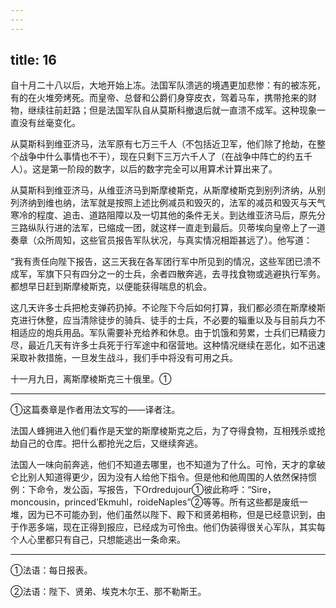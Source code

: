```yaml
---
---
---
```

title: 16
---





自十月二十八以后，大地开始上冻。法国军队溃逃的境遇更加悲惨：有的被冻死，有的在火堆旁烤死。而皇帝、总督和公爵们身穿皮衣，驾着马车，携带抢来的财物，继续往前赶路；但是法国军队自从莫斯科撤退后就一直溃不成军。这种现象一直没有丝毫变化。

从莫斯科到维亚济马，法军原有七万三千人（不包括近卫军，他们除了抢劫，在整个战争中什么事情也不干），现在只剩下三万六千人了（在战争中阵亡的约五千人）。这是第一阶段的数字，以后的数字完全可以用算术计算出来了。

从莫斯科到维亚济马，从维亚济马到斯摩棱斯克，从斯摩棱斯克到别列济纳，从别列济纳到维也纳，法军就是按照上述比例减员和毁灭的，法军的减员和毁灭与天气寒冷的程度、追击、道路阻障以及一切其他的条件无关。到达维亚济马后，原先分三路纵队行进的法军，已缩成一团，就这样一直走到最后。贝蒂埃向皇帝上了一道奏章（众所周知，这些官员报告军队状况，与真实情况相距甚远了）。他写道：

“我有责任向陛下报告，这三天我在各军团行军中所见到的情况，这些军团已溃不成军，军旗下只有四分之一的士兵，余者四散奔逃，去寻找食物或逃避执行军务。都想早日赶到斯摩棱斯克，以便能获得喘息的机会。

这几天许多士兵把枪支弹药扔掉。不论陛下今后如何打算，我们都必须在斯摩棱斯克进行休整，应当清除徒步的骑兵、徒手的士兵，不必要的辎重以及与目前兵力不相适应的炮兵用品。军队需要补充给养和休息。由于饥饿和劳累，士兵们已精疲力尽，最近几天有许多士兵死于行军途中和宿营地。这种情况继续在恶化，如不迅速采取补救措施，一旦发生战斗，我们手中将没有可用之兵。

十一月九日，离斯摩棱斯克三十俄里。①

--------

①这篇奏章是作者用法文写的——译者注。

法国人蜂拥进入他们看作是天堂的斯摩棱斯克之后，为了夺得食物，互相残杀或抢劫自己的仓库。把什么都抢光之后，又继续奔逃。

法国人一味向前奔逃，他们不知道去哪里，也不知道为了什么。可怜，天才的拿破仑比别人知道得更少，因为没有人给他下指令。但是他和他周围的人依然保持惯例：下命令，发公函，写报告，下Ordredujour①彼此称呼：“Sire，moncousin，princed’Ekmuhl，roideNaples”②等等。所有这些都是废纸一堆，因为已不可能办到，他们虽然以陛下、殿下和贤弟相称，但是已经意识到，由于作恶多端，现在正得到报应，已经成为可怜虫。他们伪装得很关心军队，其实每个人心里都只有自己，只想能逃出一条命来。

--------

①法语：每日报表。

②法语：陛下、贤弟、埃克木尔王、那不勒斯王。